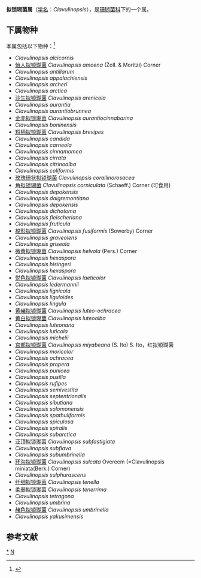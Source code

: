 {{Automatic Taxobox
| taxon = Clavulinopsis
| authority = Overeem, 1923
| image = Clavulinopsis corallinorosacea.jpg
| image_caption = Clavulinopsis corallinorosacea
| type species = 环沟拟锁瑚菌<br>''Clavulinopsis sulcata''
| type species authority = Overeem, 1923
}}

'''拟锁瑚菌属'''（[[学名|学名]]：''Clavulinopsis''），是[[珊瑚菌科|珊瑚菌科]]下的一个属。

==下属物种==
本属包括以下物种：<ref>{{cite web |title=Clavulinopsis Overeem |url=https://www.gbif.org/species/2521976 |website=GBIF |access-date=2022-04-29 |archive-date=2021-12-29 |archive-url=https://web.archive.org/web/20211229033422/https://www.gbif.org/species/2521976 }}</ref>
* ''Clavulinopsis alcicornis''
* [[怡人拟锁瑚菌|怡人拟锁瑚菌]] ''Clavulinopsis amoena'' (Zoll. & Moritzi) Corner
* ''Clavulinopsis antillarum''
* ''Clavulinopsis appalachiensis''
* ''Clavulinopsis archeri''
* ''Clavulinopsis arctica''
* [[沙生拟锁瑚菌|沙生拟锁瑚菌]] ''Clavulinopsis arenicola''
* ''Clavulinopsis aurantia''
* ''Clavulinopsis aurantiobrunnea''
* [[金赤拟锁瑚菌|金赤拟锁瑚菌]] ''Clavulinopsis aurantiocinnabarina''
* ''Clavulinopsis boninensis''
* [[短柄拟锁瑚菌|短柄拟锁瑚菌]] ''Clavulinopsis brevipes''
* ''Clavulinopsis candida''
* ''Clavulinopsis carneola''
* ''Clavulinopsis cinnamomea''
* ''Clavulinopsis cirrata''
* ''Clavulinopsis citrinoalba''
* ''Clavulinopsis coliformis''
* [[玫瑰珊状拟锁瑚菌|玫瑰珊状拟锁瑚菌]] ''Clavulinopsis corallinorosacea''
* [[角拟锁瑚菌|角拟锁瑚菌]] ''Clavulinopsis corniculata'' (Schaeff.) Corner  (可食用)
* ''Clavulinopsis depokensis''
* ''Clavulinopsis daigremontiana''
* ''Clavulinopsis depokensis''
* ''Clavulinopsis dichotoma''
* ''Clavulinopsis fleischeriana''
* ''Clavulinopsis fruticula''
* [[梭形拟锁瑚菌|梭形拟锁瑚菌]] ''Clavulinopsis fusiformis'' (Sowerby) Corner
* ''Clavulinopsis graveolens''
* ''Clavulinopsis griseola''
* [[微黄拟锁瑚菌|微黄拟锁瑚菌]] ''Clavulinopsis helvola'' (Pers.) Corner
* ''Clavulinopsis hexaspora''
* ''Clavulinopsis hisingeri''
* ''Clavulinopsis hexaspora''
* [[悦色拟锁瑚菌|悦色拟锁瑚菌]] ''Clavulinopsis laeticolor''
* ''Clavulinopsis ledermannii''
* ''Clavulinopsis lignicola''
* ''Clavulinopsis liguloides''
* ''Clavulinopsis lingula''
* [[黄赭拟锁瑚菌|黄赭拟锁瑚菌]] ''Clavulinopsis luteo-ochracea''
* [[黄白拟锁瑚菌|黄白拟锁瑚菌]] ''Clavulinopsis luteoalba''
* ''Clavulinopsis luteonana''
* ''Clavulinopsis luticola''
* ''Clavulinopsis michelii''
* [[宫部拟锁瑚菌|宫部拟锁瑚菌]] ''Clavulinopsis miyabeana'' (S. Ito) S. Ito，红拟锁瑚菌
* ''Clavulinopsis moricolor''
* ''Clavulinopsis ochracea''
* ''Clavulinopsis propera''
* ''Clavulinopsis punicea''
* ''Clavulinopsis pusilla''
* ''Clavulinopsis rufipes''
* ''Clavulinopsis semivestita''
* ''Clavulinopsis septentrionalis''
* ''Clavulinopsis sibutiana''
* ''Clavulinopsis solomonensis''
* ''Clavulinopsis spathuliformis''
* ''Clavulinopsis spiculosa''
* ''Clavulinopsis spiralis''
* ''Clavulinopsis subarctica''
* [[亚顶拟锁瑚菌|亚顶拟锁瑚菌]] ''Clavulinopsis subfastigiata''
* ''Clavulinopsis subflava''
* ''Clavulinopsis subumbrinella''
* [[环沟拟锁瑚菌|环沟拟锁瑚菌]] ''Clavulinopsis sulcata'' Overeem (=Clavulinopsis miniata(Berk.) Corner) 
* ''Clavulinopsis sulphurascens''
* [[纤细拟锁瑚菌|纤细拟锁瑚菌]] ''Clavulinopsis tenella''
* [[柔弱拟锁瑚菌|柔弱拟锁瑚菌]] ''Clavulinopsis tenerrima''
* ''Clavulinopsis tetragona''
* ''Clavulinopsis umbrina''
* [[赭色拟锁瑚菌|赭色拟锁瑚菌]] ''Clavulinopsis umbrinella''
* ''Clavulinopsis yakusimensis''

== 参考文献 ==
{{Reflist}}

{{taxonbar}}
[[Category:_拟锁瑚菌属|*]]
[[Category:_珊瑚菌科|N]]